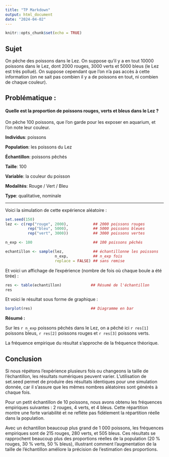 ```yaml
---
title: "TP Markdown"
output: html_document
date: "2024-04-02"
---
```


```r
knitr::opts_chunk$set(echo = TRUE)
```

## Sujet

On pêche des poissons dans le Lez.
On suppose qu'il y a en tout 10000 poissons dans le Lez, dont 2000
rouges, 3000 verts et 5000 bleus (le Lez est très pollué). On suppose
cependant que l'on n'a pas accès à cette information (on ne sait pas
combien il y a de poissons en tout, ni combien de chaque couleur).

## Problématique :

<h4>**Quelle est la proportion de poissons rouges, verts et bleus dans le Lez ?**</h4>

On pêche 100 poissons, que l'on garde pour les exposer en aquarium, et
l'on note leur couleur.

**Individus**: poissons

**Population**: les poissons du Lez

**Échantillon**: poissons pêchés

**Taille**: 100

**Variable**: la couleur du poisson

**Modalités**: Rouge / Vert / Bleu

**Type**: qualitative, nominale

---

Voici la simulation de cette expérience aléatoire : 
```r
set.seed(150)  
lez <- c(rep("rouge", 2000),           ## 2000 poissons rouges
          rep("bleu", 5000),           ## 5000 poissons bleues
          rep("vert", 3000))           ## 3000 poissons vertes 

n_exp <- 100                           ## 100 poissons pêchés

echantillon <- sample(lez,             ## échantillonne les poissons
                      n_exp,           ## n_exp fois
                      replace = FALSE) ## sans remise
```

Et voici un affichage de l’expérience (nombre de fois où chaque boule a été tirée) : 

```r
res <- table(echantillon)             ## Résumé de l'échantillon
res
```

Et voici le résultat sous forme de graphique :

```r
barplot(res)                          ## Diagramme en bar
```

**Résumé : **

Sur les `r n_exp` poissons pêchés dans le Lez, on a pêché ici `r res[1]`
poissons bleus, `r res[2]` poissons rouges et `r res[3]` poissons verts.

La fréquence empirique du résultat s'approche de la fréquence théorique.

## Conclusion

Si nous répétons l'expérience plusieurs fois ou changeons la taille de l'échantillon, les résultats numériques peuvent varier.  L'utilisation de set.seed permet de produire des résultats identiques pour une simulation donnée, car il s'assure que les mêmes nombres aléatoires sont générés à chaque fois.

Pour un petit échantillon de 10 poissons, nous avons obtenu les fréquences empiriques suivantes : 2 rouges, 4 verts, et 4 bleus. Cette répartition montre une forte variabilité et ne reflète pas fidèlement la répartition réelle dans la population.

Avec un échantillon beaucoup plus grand de 1 000 poissons, les fréquences empiriques sont de 215 rouges, 280 verts, et 505 bleus. Ces résultats se rapprochent beaucoup plus des proportions réelles de la population (20 % rouges, 30 % verts, 50 % bleus), illustrant comment l'augmentation de la taille de l'échantillon améliore la précision de l'estimation des proportions.
